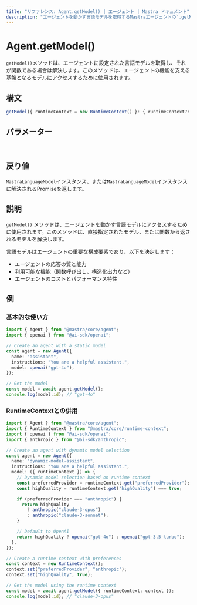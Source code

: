---
title: "リファレンス: Agent.getModel() | エージェント | Mastra ドキュメント"
description: "エージェントを動かす言語モデルを取得するMastraエージェントの`.getModel()`メソッドに関するドキュメント。"
---

# Agent.getModel()

`getModel()`メソッドは、エージェントに設定された言語モデルを取得し、それが関数である場合は解決します。このメソッドは、エージェントの機能を支える基盤となるモデルにアクセスするために使用されます。

## 構文

```typescript
getModel({ runtimeContext = new RuntimeContext() }: { runtimeContext?: RuntimeContext } = {}): MastraLanguageModel | Promise<MastraLanguageModel>
```

## パラメーター

<br />
<PropertiesTable
  content={[
    {
      name: "runtimeContext",
      type: "RuntimeContext",
      isOptional: true,
      description:
        "依存性注入やコンテキスト情報のためのランタイムコンテキスト。",
    },
  ]}
/>

## 戻り値

`MastraLanguageModel`インスタンス、または`MastraLanguageModel`インスタンスに解決されるPromiseを返します。

## 説明

`getModel()` メソッドは、エージェントを動かす言語モデルにアクセスするために使用されます。このメソッドは、直接指定されたモデル、または関数から返されるモデルを解決します。

言語モデルはエージェントの重要な構成要素であり、以下を決定します：

- エージェントの応答の質と能力
- 利用可能な機能（関数呼び出し、構造化出力など）
- エージェントのコストとパフォーマンス特性

## 例

### 基本的な使い方

```typescript
import { Agent } from "@mastra/core/agent";
import { openai } from "@ai-sdk/openai";

// Create an agent with a static model
const agent = new Agent({
  name: "assistant",
  instructions: "You are a helpful assistant.",
  model: openai("gpt-4o"),
});

// Get the model
const model = await agent.getModel();
console.log(model.id); // "gpt-4o"
```

### RuntimeContextとの併用

```typescript
import { Agent } from "@mastra/core/agent";
import { RuntimeContext } from "@mastra/core/runtime-context";
import { openai } from "@ai-sdk/openai";
import { anthropic } from "@ai-sdk/anthropic";

// Create an agent with dynamic model selection
const agent = new Agent({
  name: "dynamic-model-assistant",
  instructions: "You are a helpful assistant.",
  model: ({ runtimeContext }) => {
    // Dynamic model selection based on runtime context
    const preferredProvider = runtimeContext.get("preferredProvider");
    const highQuality = runtimeContext.get("highQuality") === true;

    if (preferredProvider === "anthropic") {
      return highQuality
        ? anthropic("claude-3-opus")
        : anthropic("claude-3-sonnet");
    }

    // Default to OpenAI
    return highQuality ? openai("gpt-4o") : openai("gpt-3.5-turbo");
  },
});

// Create a runtime context with preferences
const context = new RuntimeContext();
context.set("preferredProvider", "anthropic");
context.set("highQuality", true);

// Get the model using the runtime context
const model = await agent.getModel({ runtimeContext: context });
console.log(model.id); // "claude-3-opus"
```
